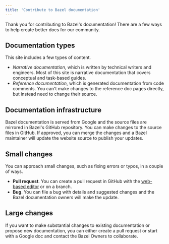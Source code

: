 ```yaml
---
title: 'Contribute to Bazel documentation'
---
```




Thank you for contributing to Bazel's documentation! There are a few ways to
help create better docs for our community.

## Documentation types

This site includes a few types of content.

 - *Narrative documentation*, which is written by technical writers and
   engineers. Most of this site is narrative documentation that covers
   conceptual and task-based guides.
 - *Reference documentation*, which is generated documentation from code comments.
   You can't make changes to the reference doc pages directly, but instead need
   to change their source.

## Documentation infrastructure

Bazel documentation is served from Google and the source files are mirrored in
Bazel's GitHub repository. You can make changes to the source files in GitHub.
If approved, you can merge the changes and a Bazel maintainer will update the
website source to publish your updates.


## Small changes

You can approach small changes, such as fixing errors or typos, in a couple of
ways.

 - **Pull request**. You can create a pull request in GitHub with the
   [web-based editor](https://docs.github.com/repositories/working-with-files/managing-files/editing-files) or on a branch.
 - **Bug**. You can file a bug with details and suggested changes and the Bazel
   documentation owners will make the update.

## Large changes

If you want to make substantial changes to existing documentation or propose
new documentation, you can either create a pull request or start with a Google
doc and contact the Bazel Owners to collaborate.
